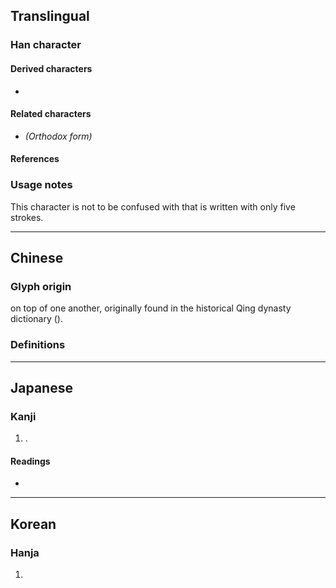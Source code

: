 {{also|出}}
{{character info/new}}
==Translingual==

===Han character===
{{Han char|rn=46|rad=山|as=03|sn=6|four=22772|canj=UU,XXXUU|ids=⿱山山}}

====Derived characters====
* {{l|mul|[[𣻮]], [[𡖕]]}}

====Related characters====
* {{l|mul|[[出]]}} ''(Orthodox form)''

====References====
{{Han ref|kx=0307.271|dj=0607.230|hdz=10761.100|uh=5C80}}

===Usage notes===
This character is not to be confused with {{l|mul|出}} that is written with only five strokes.

----

==Chinese==

===Glyph origin===
{{zh-etym-double|山}} on top of one another, originally found in the historical Qing dynasty {{w|Zhengzitong}} dictionary ({{w2|zh|正字通}}).

===Definitions===
{{zh-see|出|hv}} <!-- Refer 《正字通·凵部》 -->

----

==Japanese==

===Kanji===
{{ja-kanji|grade=|rs=山03}}

# {{alt-form|lang=ja|出}}.

====Readings====
* {{ja-readings|on=[[しゅつ]] (shutsu), [[すい]] (sui)|kun=[[でる]] (deru), [[だす]] (dasu)}}

----

==Korean==

===Hanja===
{{ko-hanja|hangeul=[[출]], [[추]]|rv=chul, chu|mr=ch'ul, ch'u}}

# {{defn|lang=ko|sort=山03}}